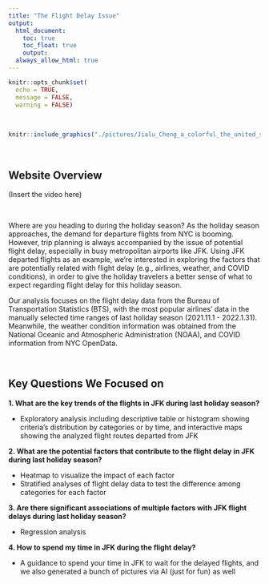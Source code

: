 ```yaml
---
title: "The Flight Delay Issue"
output: 
  html_document:
    toc: true
    toc_float: true
    output: 
  always_allow_html: true
---
```


```r
knitr::opts_chunk$set(
  echo = TRUE,
  message = FALSE,
  warning = FALSE)
```

<style type="text/css">

h1.title {
  text-align: center;
}

</style>

&nbsp;

```r
knitr::include_graphics("./pictures/Jialu_Cheng_a_colorful_the_united_states_flight_route_map.png")
```

&nbsp;

## Website Overview

(Insert the video here)

&nbsp;

Where are you heading to during the holiday season? As the holiday season approaches, the demand for departure flights from NYC is booming. However, trip planning is always accompanied by the issue of potential flight delay, especially in busy metropolitan airports like JFK. Using JFK departed flights as an example, we’re interested in exploring the factors that are potentially related with flight delay (e.g., airlines, weather, and COVID conditions), in order to give the holiday travelers a better sense of what to expect regarding flight delay for this holiday season. 

Our analysis focuses on the flight delay data from the Bureau of Transportation Statistics (BTS), with the most popular airlines’ data in the manually selected time ranges of last holiday season (2021.11.1 - 2022.1.31). Meanwhile, the weather condition information was obtained from the National Oceanic and Atmospheric Administration (NOAA), and COVID information from NYC OpenData. 

&nbsp;

## Key Questions We Focused on

**1. What are the key trends of the flights in JFK during last holiday season?**

  *  Exploratory analysis including descriptive table or histogram showing criteria’s distribution by categories or by time, and interactive maps showing the analyzed flight routes departed from JFK
  
  
**2. What are the potential factors that contribute to the flight delay in JFK during last holiday season?**

  *  Heatmap to visualize the impact of each factor
  *  Stratified analyses of flight delay data to test the difference among categories for each factor
  
  
**3. Are there significant associations of multiple factors with JFK flight delays during last holiday season?**

  *  Regression analysis


**4. How to spend my time in JFK during the flight delay?**

  *  A guidance to spend your time in JFK to wait for the delayed flights, and we also generated a bunch of pictures via AI (just for fun) as well
